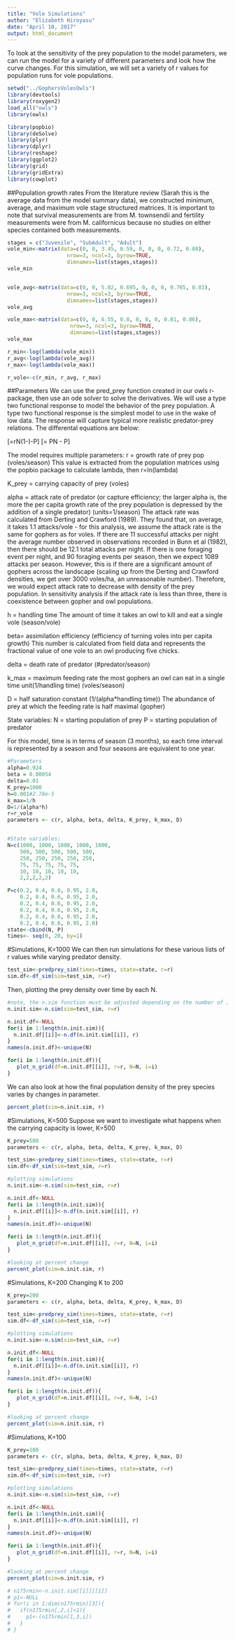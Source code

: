 ```yaml
---
title: "Vole Simulations"
author: "Elizabeth Hiroyasu"
date: "April 10, 2017"
output: html_document
---
```

To look at the sensitivity of the prey population to the model parameters, we can run the model for a variety of different parameters and look how the curve changes. For this simulation, we will set a variety of r values for population runs for vole populations.

```r
setwd("../GophersVolesOwls")
library(devtools)
library(roxygen2)
load_all("owls")
library(owls)

library(popbio)
library(deSolve)
library(plyr)
library(dplyr)
library(reshape)
library(ggplot2)
library(grid)
library(gridExtra)
library(cowplot)
```

##Population growth rates
From the literature review (Sarah this is the average data from the model summary data), we constructed minimum, average, and maximum vole stage structured matrices. It is important to note that survival measurements are from M. townsendii and fertility measurements were from M. californicus because no studies on either species contained both measurements.
```r
stages = c("Juvenile", "SubAdult", "Adult")
vole_min<-matrix(data=c(0, 0, 3.45, 0.59, 0, 0, 0, 0.72, 0.80),  
                   nrow=3, ncol=3, byrow=TRUE,
                   dimnames=list(stages,stages))
vole_min


vole_avg<-matrix(data=c(0, 0, 5.02, 0.695, 0, 0, 0, 0.765, 0.83),  
                   nrow=3, ncol=3, byrow=TRUE,
                   dimnames=list(stages,stages))
vole_avg

vole_max<-matrix(data=c(0, 0, 6.55, 0.8, 0, 0, 0, 0.81, 0.86),  
                    nrow=3, ncol=3, byrow=TRUE,
                    dimnames=list(stages,stages))
vole_max

r_min<-log(lambda(vole_min))
r_avg<-log(lambda(vole_avg))
r_max<-log(lambda(vole_max))

r_vole<-c(r_min, r_avg, r_max)
```


##Parameters
We can use the pred_prey function created in our owls r-package, then use an ode solver to solve the derivatives. We will use a type two functional response to model the behavior of the prey population. A type two functional response is the simplest model to use in the wake of low data. The response will capture typical more realistic predator-prey relations. The differental equations are below:

\[\frac{dprey}{dt}=rN(1-\frac{N}{K_{prey}})-\frac{k_{max}N}{N+D}P\]
\[\frac{dpredator}{dt}= \beta PN - \delta P\]

The model requires multiple parameters:
r = growth rate of prey pop (voles/season) This value is extracted from the population matrices using the popbio package to calculate lambda, then r=ln(lambda)

K_prey = carrying capacity of prey (voles)

alpha = attack rate of predator (or capture efficiency; the larger alpha is, the more the per capita growth rate of the prey population is depressed by the addition of a single predator) (units=1/season) The attack rate was calculated from Derting and Crawford (1989). They found that, on average, it takes 1.1 attacks/vole - for this analysis, we assume the attack rate is the same for gophers as for voles. If there are 11 successful attacks per night the average number observed in observations recorded in Bunn et al (1982), then there should be 12.1 total attacks per night. If there is one foraging event per night, and 90 foraging events per season, then we expect 1089 attacks per season. However, this is if there are a significant amount of gophers across the landscape (scaling up from the Derting and Crawford densities, we get over 3000 voles/ha, an unreasonable number). Therefore, we would expect attack rate to decrease with density of the prey population. In sensitivity analysis if the attack rate is less than three, there is coexistence between gopher and owl populations.

h = handling time The amount of time it takes an owl to kill and eat a single vole (season/vole)

beta= assimilation efficiency (efficiency of turning voles into per capita growth) This number is calculated from field data and represents the fractional value of one vole to an owl producing five chicks.

delta = death rate of predator (#predator/season)

k_max = maximum feeding rate the most gophers an owl can eat in a single time unit(1/handling time) (voles/season)

D = half saturation constant (1/(alpha*handling time)) The abundance of prey at which the feeding rate is half maximal (gopher)

State variables:
N = starting population of prey 
P = starting population of predator


For this model, time is in terms of season (3 months), so each time interval is represented by a season and four seasons are equivalent to one year.
```r
#Parameters
alpha=0.924
beta = 0.00054
delta=0.01
K_prey=1000
h=0.001#2.78e-5
k_max=1/h
D=1/(alpha*h)
r=r_vole
parameters <- c(r, alpha, beta, delta, K_prey, k_max, D)


#State variables:
N=c(1000, 1000, 1000, 1000, 1000,
    500, 500, 500, 500, 500,
    250, 250, 250, 250, 250,
    75, 75, 75, 75, 75,
    10, 10, 10, 10, 10,
    2,2,2,2,2)

P=c(0.2, 0.4, 0.6, 0.95, 2.0, 
    0.2, 0.4, 0.6, 0.95, 2.0,
    0.2, 0.4, 0.6, 0.95, 2.0,
    0.2, 0.4, 0.6, 0.95, 2.0,
    0.2, 0.4, 0.6, 0.95, 2.0,
    0.2, 0.4, 0.6, 0.95, 2.0)
state<-cbind(N, P)
times<- seq(0, 20, by=1)
```



#Simulations, K=1000
We can then run simulations for these various lists of r values while varying predator density.
```r
test_sim<-predprey_sim(times=times, state=state, r=r)
sim.df<-df_sim(sim=test_sim, r=r)
```

Then, plotting the prey density over time by each N.
```r
#note, the n.sim function must be adjusted depending on the number of initial values used. Need to fix this so the function is more general.
n.init.sim<-n.sim(sim=test_sim, r=r)

n.init.df<-NULL
for(i in 1:length(n.init.sim)){
  n.init.df[[i]]<-n.df(n.init.sim[[i]], r)
}
names(n.init.df)<-unique(N)

for(i in 1:length(n.init.df)){
   plot_n_grid(df=n.init.df[[i]], r=r, N=N, i=i)
}
```

We can also look at how the final population density of the prey species varies by changes in parameter.
```r
percent_plot(sim=n.init.sim, r)
```

#Simulations, K=500
Suppose we want to investigate what happens when the carrying capacity is lower, K=500
```r
K_prey=500
parameters <- c(r, alpha, beta, delta, K_prey, k_max, D)

test_sim<-predprey_sim(times=times, state=state, r=r)
sim.df<-df_sim(sim=test_sim, r=r)

#plotting simulations
n.init.sim<-n.sim(sim=test_sim, r=r)

n.init.df<-NULL
for(i in 1:length(n.init.sim)){
  n.init.df[[i]]<-n.df(n.init.sim[[i]], r)
}
names(n.init.df)<-unique(N)

for(i in 1:length(n.init.df)){
   plot_n_grid(df=n.init.df[[i]], r=r, N=N, i=i)
}

#looking at percent change
percent_plot(sim=n.init.sim, r)
```

#Simulations, K=200
Changing K to 200
```r
K_prey=200
parameters <- c(r, alpha, beta, delta, K_prey, k_max, D)

test_sim<-predprey_sim(times=times, state=state, r=r)
sim.df<-df_sim(sim=test_sim, r=r)

#plotting simulations
n.init.sim<-n.sim(sim=test_sim, r=r)

n.init.df<-NULL
for(i in 1:length(n.init.sim)){
  n.init.df[[i]]<-n.df(n.init.sim[[i]], r)
}
names(n.init.df)<-unique(N)

for(i in 1:length(n.init.df)){
   plot_n_grid(df=n.init.df[[i]], r=r, N=N, i=i)
}

#looking at percent change
percent_plot(sim=n.init.sim, r)
```

#Simulations, K=100
```r
K_prey=100
parameters <- c(r, alpha, beta, delta, K_prey, k_max, D)

test_sim<-predprey_sim(times=times, state=state, r=r)
sim.df<-df_sim(sim=test_sim, r=r)

#plotting simulations
n.init.sim<-n.sim(sim=test_sim, r=r)

n.init.df<-NULL
for(i in 1:length(n.init.sim)){
  n.init.df[[i]]<-n.df(n.init.sim[[i]], r)
}
names(n.init.df)<-unique(N)

for(i in 1:length(n.init.df)){
   plot_n_grid(df=n.init.df[[i]], r=r, N=N, i=i)
}

#looking at percent change
percent_plot(sim=n.init.sim, r)

# n175rmin<-n.init.sim[[1]][[1]]
# p1<-NULL
# for(i in 1:dim(n175rmin)[3]){
#   if(n175rmin[,2,i]<1){
#     p1<-(n175rmin[1,3,i])
#   }
# }
```